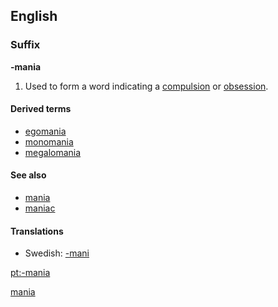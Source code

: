 ==English==

===Suffix===
'''-mania'''

#Used to form a word indicating a [[compulsion]] or [[obsession]].

====Derived terms====
*[[egomania]]
*[[monomania]]
*[[megalomania]]

====See also====
*[[mania]]
*[[maniac]]

====Translations====
*Swedish: [[-mani]]
[[Category:English suffixes|mania]]

[[pt:-mania]]